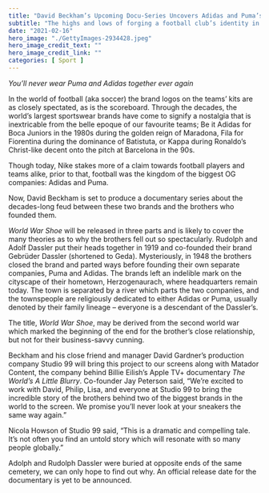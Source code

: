 ```yaml
---
title: "David Beckham’s Upcoming Docu-Series Uncovers Adidas and Puma’s 40-Year Feud"
subtitle: "The highs and lows of forging a football club’s identity in fashion"
date: "2021-02-16"
hero_image: "./GettyImages-2934428.jpeg"
hero_image_credit_text: ""
hero_image_credit_link: ""
categories: [ Sport ]
---
```


*You’ll never wear Puma and Adidas together ever again*


In the world of football (aka soccer) the brand logos on the teams’ kits are as closely spectated, as is the scoreboard. Through the decades, the world’s largest sportswear brands have come to signify a nostalgia that is inextricable from the belle epoque of our favourite teams; Be it Adidas for Boca Juniors in the 1980s during the golden reign of Maradona, Fila for Fiorentina during the dominance of Batistuta, or Kappa during Ronaldo’s Christ-like decent onto the pitch at Barcelona in the 90s.

Though today, Nike stakes more of a claim towards football players and teams alike, prior to that, football was the kingdom of the biggest OG companies: Adidas and Puma.

Now, David Beckham is set to produce a documentary series about the decades-long feud between these two brands and the brothers who founded them.

*World War Shoe* will be released in three parts and is likely to cover the many theories as to why the brothers fell out so spectacularly. Rudolph and Adolf Dassler put their heads together in 1919 and co-founded their brand Gebrüder Dassler (shortened to Geda). Mysteriously, in 1948 the brothers closed the brand and parted ways before founding their own separate companies, Puma and Adidas. The brands left an indelible mark on the cityscape of their hometown, Herzogenaurach, where headquarters remain today. The town is separated by a river which parts the two companies, and the townspeople are religiously dedicated to either Adidas or Puma, usually denoted by their family lineage – everyone is a descendant of the Dassler’s.

The title, *World War Shoe*, may be derived from the second world war which marked the beginning of the end for the brother’s close relationship, but not for their business-savvy cunning.

Beckham and his close friend and manager David Gardner’s production company Studio 99 will bring this project to our screens along with Matador Content, the company behind Billie Eilish’s Apple TV+ documentary *The World’s A Little Blurry*. Co-founder Jay Peterson said, “We’re excited to work with David, Philip, Lisa, and everyone at Studio 99 to bring the incredible story of the brothers behind two of the biggest brands in the world to the screen. We promise you’ll never look at your sneakers the same way again.”

Nicola Howson of Studio 99 said, “This is a dramatic and compelling tale. It’s not often you find an untold story which will resonate with so many people globally.”

Adolph and Rudolph Dassler were buried at opposite ends of the same cemetery, we can only hope to find out why. An official release date for the documentary is yet to be announced.